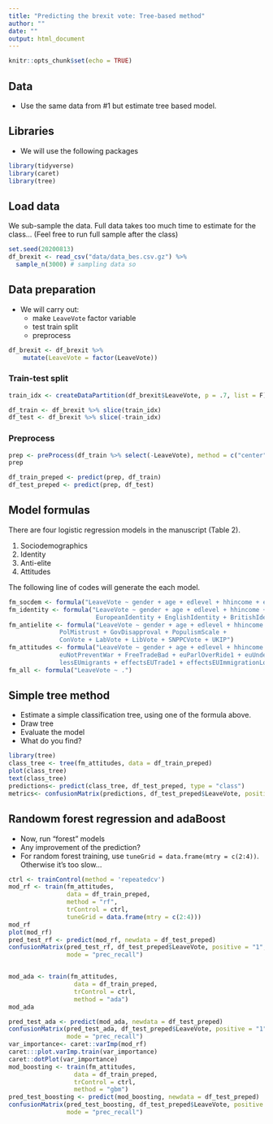 ```yaml
---
title: "Predicting the brexit vote: Tree-based method"
author: ""
date: ""
output: html_document
---
```


```r
knitr::opts_chunk$set(echo = TRUE)
```

## Data

- Use the same data from #1 but estimate tree based model.

## Libraries

- We will use the following packages

```r
library(tidyverse)
library(caret)
library(tree)
```

## Load data

We sub-sample the data. Full data takes too much time to estimate for the class... (Feel free to run full sample after the class)

```r
set.seed(20200813)
df_brexit <- read_csv("data/data_bes.csv.gz") %>%
  sample_n(3000) # sampling data so
```


## Data preparation

- We will carry out:
  - make `LeaveVote` factor variable
  - test train split
  - preprocess


```r
df_brexit <- df_brexit %>%
    mutate(LeaveVote = factor(LeaveVote))
```

### Train-test split

```r
train_idx <- createDataPartition(df_brexit$LeaveVote, p = .7, list = F) 

df_train <- df_brexit %>% slice(train_idx)
df_test <- df_brexit %>% slice(-train_idx)
```

### Preprocess

```r
prep <- preProcess(df_train %>% select(-LeaveVote), method = c("center", "scale"))
prep

df_train_preped <- predict(prep, df_train)
df_test_preped <- predict(prep, df_test)

```

## Model formulas

There are four logistic regression models  in the manuscript (Table 2).

1. Sociodemographics
2. Identity
3. Anti-elite
4. Attitudes

The following line of codes will generate the each model. 

```r
fm_socdem <- formula("LeaveVote ~ gender + age + edlevel + hhincome + econPersonalRetro1")
fm_identity <- formula("LeaveVote ~ gender + age + edlevel + hhincome + 
                        EuropeanIdentity + EnglishIdentity + BritishIdentity")
fm_antielite <- formula("LeaveVote ~ gender + age + edlevel + hhincome + 
              PolMistrust + GovDisapproval + PopulismScale + 
              ConVote + LabVote + LibVote + SNPPCVote + UKIP")
fm_attitudes <- formula("LeaveVote ~ gender + age + edlevel + hhincome + euUKNotRich + 
              euNotPreventWar + FreeTradeBad + euParlOverRide1 + euUndermineIdentity1 + 
              lessEUmigrants + effectsEUTrade1 + effectsEUImmigrationLower")
fm_all <- formula("LeaveVote ~ .")

```


## Simple tree method

- Estimate a simple classification tree, using one of the formula above. 
- Draw tree
- Evaluate the model
- What do you find?

```r
library(tree)
class_tree <- tree(fm_attitudes, data = df_train_preped)
plot(class_tree)
text(class_tree)
predictions<- predict(class_tree, df_test_preped, type = "class")
metrics<- confusionMatrix(predictions, df_test_preped$LeaveVote, positive = "1", mode = "prec_recall")
```

## Randowm forest regression and adaBoost

- Now, run "forest" models
- Any improvement of the prediction?
- For random forest training, use `tuneGrid = data.frame(mtry = c(2:4))`. Otherwise it's too slow...

```r
ctrl <- trainControl(method = 'repeatedcv')
mod_rf <- train(fm_attitudes,
                data = df_train_preped, 
                method = "rf", 
                trControl = ctrl, 
                tuneGrid = data.frame(mtry = c(2:4)))
mod_rf
plot(mod_rf)
pred_test_rf <- predict(mod_rf, newdata = df_test_preped)
confusionMatrix(pred_test_rf, df_test_preped$LeaveVote, positive = "1", 
                mode = "prec_recall")


mod_ada <- train(fm_attitudes,
                  data = df_train_preped, 
                  trControl = ctrl, 
                  method = "ada")
mod_ada

pred_test_ada <- predict(mod_ada, newdata = df_test_preped)
confusionMatrix(pred_test_ada, df_test_preped$LeaveVote, positive = "1", 
                mode = "prec_recall")
var_importance<- caret::varImp(mod_rf)
caret:::plot.varImp.train(var_importance)
caret::dotPlot(var_importance)
mod_boosting <- train(fm_attitudes,
                  data = df_train_preped, 
                  trControl = ctrl, 
                  method = "gbm")
pred_test_boosting <- predict(mod_boosting, newdata = df_test_preped)
confusionMatrix(pred_test_boosting, df_test_preped$LeaveVote, positive = "1", 
                mode = "prec_recall")
```

